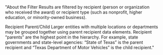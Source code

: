 
"About the Filter 
Results are filtered by <GlossaryLink term="recipent"/>recipient (person or organization who received the award) or <GlossaryLink term="recipient/business types"/>recipient type (such as nonprofit, higher education, or minority-owned business). 

Recipient Parent/Child 
Larger entities with multiple locations or departments may be grouped together using parent recipient data elements. Recipient “parents” are the highest point in the hierarchy. For example, state governments and state-level agencies: “State of Texas” is the parent recipient and “Texas Department of Motor Vehicles” is the child recipient."
